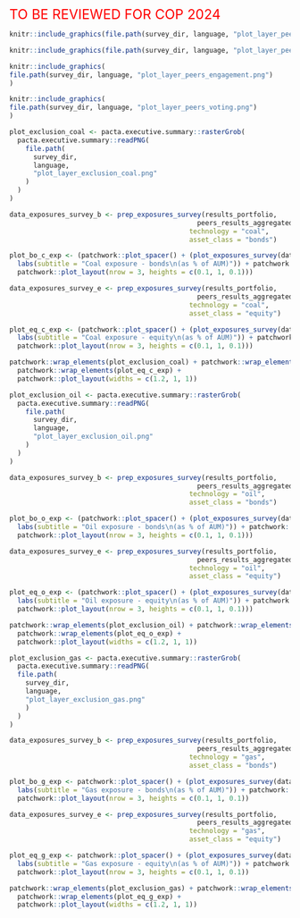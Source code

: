 <span style="color:red"><font size="5">TO BE REVIEWED FOR COP 2024</font></span>

```{=latex}

\section{Enquête sur l’action climatique}

Cette section offre un aperçu de l'efficacité des actions climatiques au niveau institutionnel. Les résultats sont basés sur l'enquête qualitative complémentaire sur l'action climatique. Les résultats de l'enquête sont comparés aux pairs et aux résultats quantitatifs de ce portefeuille. Veuillez noter que les réponses à l'enquête ont été autodéclarées et non vérifiées par RMI.

\fbox{\begin{minipage}{\textwidth}
\textbf{Explication sur les graphiques à fléchettes ci-dessous:} Les graphiques à fléchettes sont un type de graphique nouvellement développé qui représente vos mesures pertinentes pour le climat. Chaque cercle représente une mesure pertinente pour le climat et est coloré si la mesure est en place. Le niveau d'efficacité des mesures augmente en allant de l'extérieur vers l'intérieur des anneaux et avec l'intensité de la couleur. Plus les cercles sont remplis en allant du cercle extérieur jusqu’au cercle intérieur, plus les actions climatiques de votre institution sont ambitieuses. Pour obtenir de plus amples informations sur les mesures spécifiques indiquées dans les différentes strates, veuillez consulter l‘annexe. 
\end{minipage}
}

\begin{esbox}{Initiatives, stratégie climatique et rapports}[\engagementImage]

Sur le côté gauche, vous trouvez les initiatives dont vous faites partie. Plus la taille de la police est grande, plus le nombre de pairs qui en font partie est important. Au milieu, vous pouvez voir un diagramme stratigraphique indiquant votre stratégie climatique. À droite, vous pouvez voir combien de vos pairs ont mis en place les trois stratégies climatiques, ce qui est considéré comme étant la meilleure pratique.

\begin{center}
\begin{minipage}{0.4\textwidth}
```

```r
knitr::include_graphics(file.path(survey_dir, language, "plot_layer_peers_net_zero.png"))
```

```{=latex}
\end{minipage}%
\hspace{0.15\textwidth}
\begin{minipage}{0.4\textwidth}
```


```r
knitr::include_graphics(file.path(survey_dir, language, "plot_layer_peers_transition_plan.png"))
```

```{=latex}

\end{minipage}%
\end{center}

(Gauche) Les initiatives dans lesquels vous (bleu foncé) et vos pairs (bleu clair) font partie. (Droite) Votre badge de stratégie climat et celui de vos pairs.

\end{esbox}

\begin{esbox}{Engagement des bénéficiaires d’investissements par secteur}[\engagementImage]

Les recherches indiquent que l'engagement constitue l'un des moyens les plus efficaces pour améliorer l'alignement des entreprises bénéficiant d’investissements sur les objectifs climatiques par le biais d'actions et d'obligations. Par conséquent, les graphiques à fléchettes relatifs à l'engagement ci-dessous présentent vos mesures d'engagement pour trois secteurs cruciaux pour le climat et complètent ainsi la section précédente sur l'alignement. Le texte fournit en outre une comparaison avec la proportion de pairs appliquant les meilleures pratiques, c'est-à-dire celles qui couvrent toutes les strates.

\begin{center}
\begin{minipage}{0.4\textwidth}
```

```r
knitr::include_graphics(
file.path(survey_dir, language, "plot_layer_peers_engagement.png")
)
```

```{=latex}
\end{minipage}%
\begin{minipage}{0.4\textwidth}
```

```r
knitr::include_graphics(
file.path(survey_dir, language, "plot_layer_peers_voting.png")
)
```

```{=latex}
\end{minipage}%

\end{center}

\end{esbox}

\begin{esbox}{Sélection négative par rapport à l'exposition PACTA aux combustibles fossiles}[\engagementImage]

Ces graphiques comparent les stratégies déclarées comme étant alignées sur les objectifs climatiques à l'exposition à l'extraction de charbon et à l'extraction de pétrole et de gaz. Si des stratégies d'exclusion sont appliquées au niveau institutionnel, on s'attend à ce que l'exposition à ces technologies soit nulle ou très faible par rapport à l'ensemble des portefeuilles pairs.

\begin{center}
```

```r
plot_exclusion_coal <- pacta.executive.summary::rasterGrob(
  pacta.executive.summary::readPNG(
    file.path(
      survey_dir, 
      language, 
      "plot_layer_exclusion_coal.png"
    )
  )
)

data_exposures_survey_b <- prep_exposures_survey(results_portfolio,
                                               peers_results_aggregated,
                                             technology = "coal",
                                             asset_class = "bonds")

plot_bo_c_exp <- (patchwork::plot_spacer() + (plot_exposures_survey(data_exposures_survey_b) +
  labs(subtitle = "Coal exposure - bonds\n(as % of AUM)")) + patchwork::plot_spacer() +
  patchwork::plot_layout(nrow = 3, heights = c(0.1, 1, 0.1)))

data_exposures_survey_e <- prep_exposures_survey(results_portfolio,
                                               peers_results_aggregated,
                                             technology = "coal",
                                             asset_class = "equity")

plot_eq_c_exp <- (patchwork::plot_spacer() + (plot_exposures_survey(data_exposures_survey_e) +
  labs(subtitle = "Coal exposure - equity\n(as % of AUM)")) + patchwork::plot_spacer() +
  patchwork::plot_layout(nrow = 3, heights = c(0.1, 1, 0.1)))

patchwork::wrap_elements(plot_exclusion_coal) + patchwork::wrap_elements(plot_bo_c_exp) +
  patchwork::wrap_elements(plot_eq_c_exp) +
  patchwork::plot_layout(widths = c(1.2, 1, 1))
```

```r

plot_exclusion_oil <- pacta.executive.summary::rasterGrob(
  pacta.executive.summary::readPNG(
    file.path(
      survey_dir, 
      language, 
      "plot_layer_exclusion_oil.png"
    )
  )
)

data_exposures_survey_b <- prep_exposures_survey(results_portfolio,
                                               peers_results_aggregated,
                                             technology = "oil",
                                             asset_class = "bonds")

plot_bo_o_exp <- (patchwork::plot_spacer() + (plot_exposures_survey(data_exposures_survey_b) +
  labs(subtitle = "Oil exposure - bonds\n(as % of AUM)")) + patchwork::plot_spacer() +
  patchwork::plot_layout(nrow = 3, heights = c(0.1, 1, 0.1)))

data_exposures_survey_e <- prep_exposures_survey(results_portfolio, 
                                               peers_results_aggregated,
                                             technology = "oil",
                                             asset_class = "equity")

plot_eq_o_exp <- (patchwork::plot_spacer() + (plot_exposures_survey(data_exposures_survey_e) +
  labs(subtitle = "Oil exposure - equity\n(as % of AUM)")) + patchwork::plot_spacer() +
  patchwork::plot_layout(nrow = 3, heights = c(0.1, 1, 0.1)))

patchwork::wrap_elements(plot_exclusion_oil) + patchwork::wrap_elements(plot_bo_o_exp) +
  patchwork::wrap_elements(plot_eq_o_exp) +
  patchwork::plot_layout(widths = c(1.2, 1, 1))
```

```r
plot_exclusion_gas <- pacta.executive.summary::rasterGrob(
  pacta.executive.summary::readPNG(
  file.path(
    survey_dir, 
    language, 
    "plot_layer_exclusion_gas.png"
    )
  )
)

data_exposures_survey_b <- prep_exposures_survey(results_portfolio, 
                                               peers_results_aggregated,
                                             technology = "gas",
                                             asset_class = "bonds")

plot_bo_g_exp <- patchwork::plot_spacer() + (plot_exposures_survey(data_exposures_survey_b) +
  labs(subtitle = "Gas exposure - bonds\n(as % of AUM)")) + patchwork::plot_spacer() +
  patchwork::plot_layout(nrow = 3, heights = c(0.1, 1, 0.1))

data_exposures_survey_e <- prep_exposures_survey(results_portfolio, 
                                               peers_results_aggregated,
                                             technology = "gas",
                                             asset_class = "equity")

plot_eq_g_exp <- patchwork::plot_spacer() + (plot_exposures_survey(data_exposures_survey_e) +
  labs(subtitle = "Gas exposure - equity\n(as % of AUM)")) + patchwork::plot_spacer() +
  patchwork::plot_layout(nrow = 3, heights = c(0.1, 1, 0.1))

patchwork::wrap_elements(plot_exclusion_gas) + patchwork::wrap_elements(plot_bo_g_exp) +
  patchwork::wrap_elements(plot_eq_g_exp) +
  patchwork::plot_layout(widths = c(1.2, 1, 1))
```

```{=latex}
\end{center}
\end{esbox}
\newpage
```
